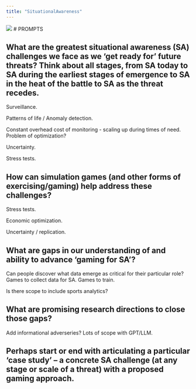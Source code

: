 ```yaml
---
title: "SituationalAwareness"
---
```


![](IMG_3177.png)
# PROMPTS

## What are the greatest situational awareness (SA) challenges we face as we ‘get ready for’ future threats? Think about all stages, from SA today to SA during the earliest stages of emergence to SA in the heat of the battle to SA as the threat recedes.

Surveillance. 

Patterns of life / Anomaly detection.

Constant overhead cost of monitoring - scaling up during times of need.  Problem of optimization?

Uncertainty.

Stress tests.


## How can simulation games (and other forms of exercising/gaming) help address these challenges?

Stress tests.

Economic optimization.

Uncertainty / replication.




## What are gaps in our understanding of and ability to advance ‘gaming for SA’?

Can people discover what data emerge as critical for their particular role?
Games to collect data for SA.
Games to train.

Is there scope to include sports analytics?

## What are promising research directions to close those gaps?

Add informational adverseries? Lots of scope with GPT/LLM.


## Perhaps start or end with articulating a particular ‘case study’ – a concrete SA challenge (at any stage or scale of a threat) with a proposed gaming approach.  


